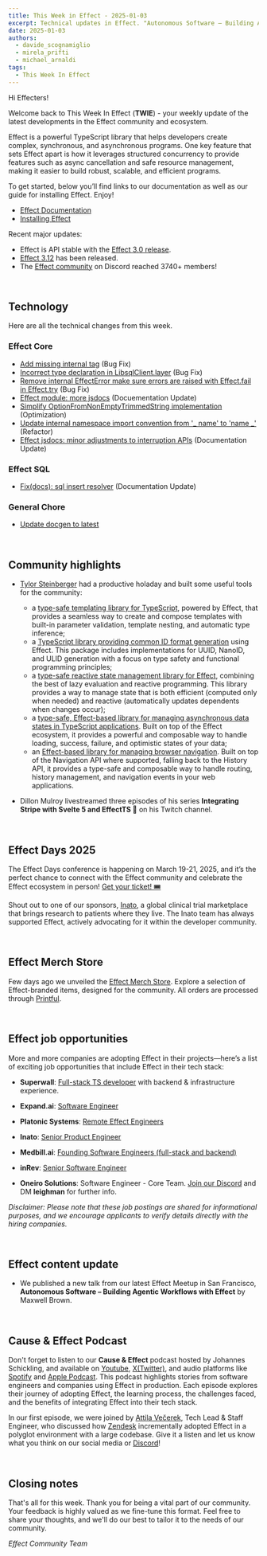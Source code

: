 ```yaml
---
title: This Week in Effect - 2025-01-03
excerpt: Technical updates in Effect. "Autonomous Software – Building Agentic Workflows with Effect" talk by Maxwell Brown.
date: 2025-01-03
authors:
  - davide_scognamiglio
  - mirela_prifti
  - michael_arnaldi
tags:
  - This Week In Effect
---
```



Hi Effecters!

Welcome back to This Week In Effect (**TWIE**) - your weekly update of the latest developments in the Effect community and ecosystem.

Effect is a powerful TypeScript library that helps developers create complex, synchronous, and asynchronous programs. One key feature that sets Effect apart is how it leverages structured concurrency to provide features such as async cancellation and safe resource management, making it easier to build robust, scalable, and efficient programs.

To get started, below you’ll find links to our documentation as well as our guide for installing Effect. Enjoy!

- [Effect Documentation](/docs/getting-started/introduction/)
- [Installing Effect](/docs/getting-started/installation/)

Recent major updates:

- Effect is API stable with the [Effect 3.0 release](https://effect.website/blog/effect-3.0).
- [Effect 3.12](https://effect.website/blog/releases/effect/312) has been released.
- The [Effect community](https://discord.gg/effect-ts) on Discord reached 3740+ members!

&nbsp;
## Technology

Here are all the technical changes from this week.

### Effect Core
- [Add missing internal tag](https://github.com/Effect-TS/effect/pull/4198) (Bug Fix)
- [Incorrect type declaration in LibsqlClient.layer](https://github.com/Effect-TS/effect/pull/4185) (Bug Fix)
- [Remove internal EffectError make sure errors are raised with Effect.fail in Effect.try](https://github.com/Effect-TS/effect/pull/4202) (Bug Fix)
- [Effect module: more jsdocs](https://github.com/Effect-TS/effect/pull/4204) (Docuementation Update)
- [Simplify OptionFromNonEmptyTrimmedString implementation](https://github.com/Effect-TS/effect/pull/4205) (Optimization)
- [Update internal namespace import convention from '_ name' to 'name _'](https://github.com/Effect-TS/effect/pull/4207) (Refactor)
- [Effect jsdocs: minor adjustments to interruption APIs](https://github.com/Effect-TS/effect/pull/4208) (Documentation Update)

### Effect SQL
- [Fix(docs): sql insert resolver](https://github.com/Effect-TS/effect/pull/4203) (Documentation Update)

### General Chore
- [Update docgen to latest](https://github.com/Effect-TS/effect/pull/4206)


&nbsp;
## Community highlights

- [Tylor Steinberger](https://github.com/TylorS) had a productive holaday and built some useful tools for the community:
   - a [type-safe templating library for TypeScript](https://github.com/TylorS/templeffect), powered by Effect, that provides a seamless way to create and compose templates with built-in parameter validation, template nesting, and automatic type inference;
   - a [TypeScript library providing common ID format generation](https://github.com/TylorS/typed-id) using Effect. This package includes implementations for UUID, NanoID, and ULID generation with a focus on type safety and functional programming principles;
   - a [type-safe reactive state management library for Effect](https://github.com/TylorS/typed-lazy-ref), combining the best of lazy evaluation and reactive programming. This library provides a way to manage state that is both efficient (computed only when needed) and reactive (automatically updates dependents when changes occur);
   - a [type-safe, Effect-based library for managing asynchronous data states in TypeScript applications](https://github.com/TylorS/typed-async-data). Built on top of the Effect ecosystem, it provides a powerful and composable way to handle loading, success, failure, and optimistic states of your data;
   - an [Effect-based library for managing browser navigation](https://github.com/TylorS/typed-navigation). Built on top of the Navigation API where supported, falling back to the History API, it provides a type-safe and composable way to handle routing, history management, and navigation events in your web applications.

- Dillon Mulroy livestreamed three episodes of his series **Integrating Stripe with Svelte 5 and EffectTS 🚀** on his Twitch channel.
  <TwitchPlayerNonInteractive video="2339750519" />

&nbsp;
## Effect Days 2025
The Effect Days conference is happening on March 19-21, 2025, and it’s the perfect chance to connect with the Effect community and celebrate the Effect ecosystem in person! [Get your ticket! 🎟️](https://effect.website/events/effect-days)

Shout out to one of our sponsors, [Inato](https://inato.com/), a global clinical trial marketplace that brings research to patients where they live. The Inato team has always supported Effect, actively advocating for it within the developer community.

&nbsp;
## Effect Merch Store
Few days ago we unveiled the [Effect Merch Store](https://effect.website/merch). Explore a selection of Effect-branded items, designed for the community. All orders are processed through [Printful](https://www.printful.com/).
  <Tweet id="1868605126862385238" />

&nbsp;
## Effect job opportunities

More and more companies are adopting Effect in their projects—here’s a list of exciting job opportunities that include Effect in their tech stack:

- **Superwall**: [Full-stack TS developer](https://twitter.com/jakemor/status/1854248980454228411) with backend & infrastructure experience.

- **Expand.ai**: [Software Engineer](https://twitter.com/getexpandai/status/1858674403430854823)

- **Platonic Systems**: [Remote Effect Engineers](https://twitter.com/platonicsystems/status/1861470819861311945)

- **Inato**: [Senior Product Engineer](https://jobs.lever.co/inato/2bbbe759-d4ce-4cc4-8267-8bc998189469)

- **Medbill.ai**: [Founding Software Engineers (full-stack and backend)](https://www.linkedin.com/posts/codingtom_medbill-ai-activity-7260092522708762624-N7TH)

- **inRev**: [Senior Software Engineer](https://jobs.gusto.com/postings/inrev-llc-senior-full-stack-engineer-332c0453-fd2d-457f-b30c-f5a0e999cbc5)

- **Oneiro Solutions**: Software Engineer - Core Team. [Join our Discord](https://discord.com/channels/795981131316985866/796153351372275743) and DM **leighman** for further info.

*Disclaimer: Please note that these job postings are shared for informational purposes, and we encourage applicants to verify details directly with the hiring companies.*

&nbsp;
## Effect content update

- We published a new talk from our latest Effect Meetup in San Francisco, **Autonomous Software – Building Agentic Workflows with Effect** by Maxwell Brown.

  <YouTube
    id="https://www.youtube.com/embed/6FIpuJVKxKE?si=OZPQ04AANUOpQBNP"
    title="Autonomous Software – Building Agentic Workflows with Effect | Maxwell Brown (Effect Meetup SF '24)"
  />

&nbsp;
## Cause & Effect Podcast
Don't forget to listen to our **Cause & Effect** podcast hosted by Johannes Schickling, and available on [Youtube](https://www.youtube.com/@effect-ts), [X(Twitter)](https://x.com/EffectTS_/status/1861446144137531585), and audio platforms like [Spotify](https://open.spotify.com/episode/7Bkn7A8EXnoqWWmI0czAdz) and [Apple Podcast](https://podcasts.apple.com/us/podcast/cause-effect/id1781879869). This podcast highlights stories from software engineers and companies using Effect in production. Each episode explores their journey of adopting Effect, the learning process, the challenges faced, and the benefits of integrating Effect into their tech stack.

In our first episode, we were joined by [Attila Večerek](https://x.com/attilavecerek), Tech Lead & Staff Engineer, who discussed how [Zendesk](https://www.zendesk.com) incrementally adopted Effect in a polyglot environment with a large codebase. Give it a listen and let us know what you think on our social media or [Discord](https://discord.gg/effect-ts)!

<YouTube
  id="https://youtu.be/rNAqPHBQFEQ"
  title="Adopting Effect at Zendesk w/ Attila Večerek | Cause & Effect #1"
/>

&nbsp;
## Closing notes

That's all for this week. Thank you for being a vital part of our community. Your feedback is highly valued as we fine-tune this format. Feel free to share your thoughts, and we'll do our best to tailor it to the needs of our community.

_Effect Community Team_

